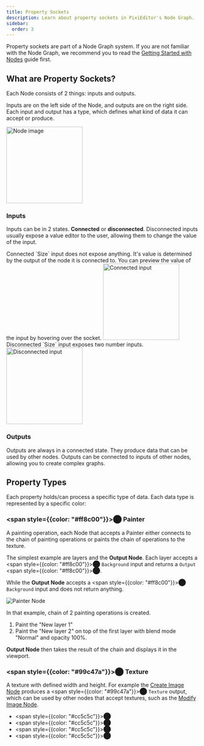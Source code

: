 ```yaml
---
title: Property Sockets
description: Learn about property sockets in PixiEditor's Node Graph.
sidebar:
  order: 3
---
```



Property sockets are part of a Node Graph system. If you are not familiar with the Node Graph, we recommend you to read the [Getting Started with Nodes](/docs/usage/node-graph/getting-started-with-node-graph) guide first.

## What are Property Sockets?

Each Node consists of 2 things: inputs and outputs.

Inputs are on the left side of the Node, and outputs are on the right side. Each input and output has a type, which defines what kind of data it can accept or produce.

<Image src={nodeImage} width="200" alt="Node image"/>

### Inputs

Inputs can be in 2 states. **Connected** or **disconnected**. Disconnected inputs usually expose a value editor to the user, allowing them to change the value of the input.

<Tabs>
  <TabItem label="Connected">
  Connected `Size` input does not expose anything. It's value is determined by the output of the node it is connected to. You can preview the value of the input by hovering over the socket.
    <Image src={connectedImage} alt="Connected input" width="200"/>
  </TabItem>
  <TabItem label="Disconnected">
    Disconnected `Size` input exposes two number inputs.
    <Image src={disconnectedImage} alt="Disconnected input" width="200"/>
  </TabItem>
</Tabs>

### Outputs

Outputs are always in a connected state. They produce data that can be used by other nodes. Outputs can be connected to inputs of other nodes, allowing you to create complex graphs.

## Property Types

Each property holds/can process a specific type of data. Each data type is represented by a specific color:

### <span style={{color: "#ff8c00"}}>⬤</span> Painter 

A painting operation, each Node that accepts a Painter either connects to the chain of painting operations or paints the chain of operations to the texture.

The simplest example are layers and the **Output Node**. Each layer accepts a <span style={{color: "#ff8c00"}}>⬤</span> `Background` input and returns a `Output` <span style={{color: "#ff8c00"}}>⬤</span>.

While the **Output Node** accepts a <span style={{color: "#ff8c00"}}>⬤</span> `Background` input and does not return anything.

<Image src={painter} alt="Painter Node" />

In that example, chain of 2 painting operations is created.

1. Paint the "New layer 1"
2. Paint the "New layer 2" on top of the first layer with blend mode "Normal" and opacity 100%.

**Output Node** then takes the result of the chain and displays it in the viewport.

### <span style={{color: "#99c47a"}}>⬤</span> Texture

A texture with defined width and height. For example the [Create Image Node](/docs/usage/node-graph/nodes/create-image)  produces a <span style={{color: "#99c47a"}}>⬤</span> `Texture` output, which can be used by other nodes that accept textures, such as the [Modify Image Node](/docs/usage/node-graph/nodes/modify-image).

- <span style={{color: "#cc5c5c"}}>⬤</span>
- <span style={{color: "#cc5c5c"}}>⬤</span>
- <span style={{color: "#cc5c5c"}}>⬤</span>
- <span style={{color: "#cc5c5c"}}>⬤</span>